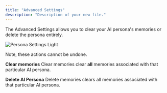 ```yaml
---
title: "Advanced Settings"
description: "Description of your new file."
---
```


The Advanced Settings allows you to clear your AI persona's memories or delete the persona entirely.

<img
  className="block dark:hidden"
  src="/images/Advanced Settings.png"
  alt="Persona Settings Light"
/>

Note, these actions cannot be undone.


**Clear memories**
Clear memories clear **all** memories associated with that particular AI persona.



**Delete AI Persona**
Delete memories clears all memories associated with that particular AI persona.



​
